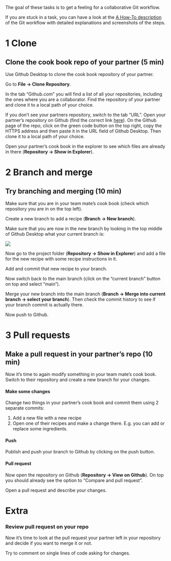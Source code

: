 The goal of these tasks is to get a feeling for a collaborative Git workflow.

If you are stuck in a task, you can have a look at the [A How-To description](../how-tos/git_workflow_gh_desktop.qmd) of the Git workflow with detailed explanations and screenshots of the steps.

:::{.panel-tabset}

# 1 Clone 

## Clone the cook book repo of your partner (5 min)

Use Github Desktop to clone the cook book repository of your partner.

Go to **File -> Clone Repository**.

In the tab "Github.com" you will find a list of all your repositories, including the ones where you are a collaborator. Find the repository of your partner and clone it to a local path of your choice.

If you don't see your partners repository, switch to the tab "URL". Open your partner's repository on Github (find the correct link [here](https://docs.google.com/spreadsheets/d/1tNwDnfKM84gI-Xd5myr4gbRRJeRGBvAuAr4YjOy-M-o/edit?usp=sharing)). On the Github page of the repo, click on the green code button on the top right, copy the HTTPS address and then paste it in the URL field of Github Desktop. Then clone it to a local path of your choice.

Open your partner's cook book in the explorer to see which files are already in there (**Repository -> Show in Explorer**).

# 2 Branch and merge

## Try branching and merging (10 min)

Make sure that you are in your team mate's cook book (check which repository you are in on the top left).

Create a new branch to add a recipe (**Branch -> New branch**).

Make sure that you are now in the new branch by looking in the top middle of Github Desktop what your current branch is:

![](tasks/img/current_branch.png)

Now go to the project folder (**Repository -> Show in Explorer**) and add a file for the new recipe with some recipe instructions in it.

Add and commit that new recipe to your branch. 

Now switch back to the main branch (click on the "current branch" button on top
and select "main").

Merge your new branch into the main branch (**Branch -> Merge into current branch -> select your branch**). Then check the commit history to see if your branch commit is actually there.

Now push to Github.

# 3 Pull requests

## Make a pull request in your partner's repo (10 min)

Now it's time to again modify something in your team mate's cook book. Switch to their repository and create a new branch for your changes. 

#### Make some changes

Change two things in your partner's cook book and commit them using 2 separate commits:

1) Add a new file with a new recipe
2) Open one of their recipes and make a change there. E.g. you can add or replace some ingredients.

#### Push

Publish and push your branch to Github by clicking on the push button.

#### Pull request

Now open the repository on Github (**Repository -> View on Github**).
On top you should already see the option to "Compare and pull request".

Open a pull request and describe your changes.

# Extra

### Review pull request on your repo

Now it's time to look at the pull request your partner left in your repository and decide if you want to merge it or not.

Try to comment on single lines of code asking for changes.

:::